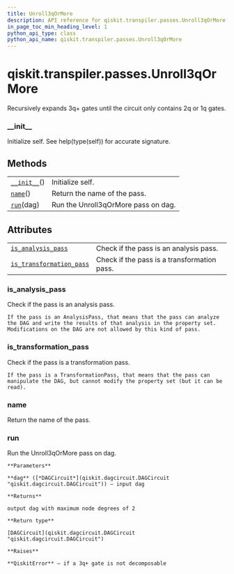 ```yaml
---
title: Unroll3qOrMore
description: API reference for qiskit.transpiler.passes.Unroll3qOrMore
in_page_toc_min_heading_level: 1
python_api_type: class
python_api_name: qiskit.transpiler.passes.Unroll3qOrMore
---
```


<span id="qiskit-transpiler-passes-unroll3qormore" />

# qiskit.transpiler.passes.Unroll3qOrMore

<Class id="qiskit.transpiler.passes.Unroll3qOrMore" isDedicatedPage={true} github="https://github.com/qiskit/qiskit/tree/stable/0.16/qiskit/transpiler/passes/basis/unroll_3q_or_more.py" signature="Unroll3qOrMore(*args, **kwargs)" modifiers="class">
  Recursively expands 3q+ gates until the circuit only contains 2q or 1q gates.

  ### \_\_init\_\_

  <Function id="qiskit.transpiler.passes.Unroll3qOrMore.__init__" signature="__init__()">
    Initialize self. See help(type(self)) for accurate signature.
  </Function>

  ## Methods

  |                                                                                                                      |                                     |
  | -------------------------------------------------------------------------------------------------------------------- | ----------------------------------- |
  | [`__init__`](#qiskit.transpiler.passes.Unroll3qOrMore.__init__ "qiskit.transpiler.passes.Unroll3qOrMore.__init__")() | Initialize self.                    |
  | [`name`](#qiskit.transpiler.passes.Unroll3qOrMore.name "qiskit.transpiler.passes.Unroll3qOrMore.name")()             | Return the name of the pass.        |
  | [`run`](#qiskit.transpiler.passes.Unroll3qOrMore.run "qiskit.transpiler.passes.Unroll3qOrMore.run")(dag)             | Run the Unroll3qOrMore pass on dag. |

  ## Attributes

  |                                                                                                                                                              |                                             |
  | ------------------------------------------------------------------------------------------------------------------------------------------------------------ | ------------------------------------------- |
  | [`is_analysis_pass`](#qiskit.transpiler.passes.Unroll3qOrMore.is_analysis_pass "qiskit.transpiler.passes.Unroll3qOrMore.is_analysis_pass")                   | Check if the pass is an analysis pass.      |
  | [`is_transformation_pass`](#qiskit.transpiler.passes.Unroll3qOrMore.is_transformation_pass "qiskit.transpiler.passes.Unroll3qOrMore.is_transformation_pass") | Check if the pass is a transformation pass. |

  ### is\_analysis\_pass

  <Function id="qiskit.transpiler.passes.Unroll3qOrMore.is_analysis_pass" signature="is_analysis_pass" modifiers="property">
    Check if the pass is an analysis pass.

    If the pass is an AnalysisPass, that means that the pass can analyze the DAG and write the results of that analysis in the property set. Modifications on the DAG are not allowed by this kind of pass.
  </Function>

  ### is\_transformation\_pass

  <Function id="qiskit.transpiler.passes.Unroll3qOrMore.is_transformation_pass" signature="is_transformation_pass" modifiers="property">
    Check if the pass is a transformation pass.

    If the pass is a TransformationPass, that means that the pass can manipulate the DAG, but cannot modify the property set (but it can be read).
  </Function>

  ### name

  <Function id="qiskit.transpiler.passes.Unroll3qOrMore.name" signature="name()">
    Return the name of the pass.
  </Function>

  ### run

  <Function id="qiskit.transpiler.passes.Unroll3qOrMore.run" signature="run(dag)">
    Run the Unroll3qOrMore pass on dag.

    **Parameters**

    **dag** ([*DAGCircuit*](qiskit.dagcircuit.DAGCircuit "qiskit.dagcircuit.DAGCircuit")) – input dag

    **Returns**

    output dag with maximum node degrees of 2

    **Return type**

    [DAGCircuit](qiskit.dagcircuit.DAGCircuit "qiskit.dagcircuit.DAGCircuit")

    **Raises**

    **QiskitError** – if a 3q+ gate is not decomposable
  </Function>
</Class>

